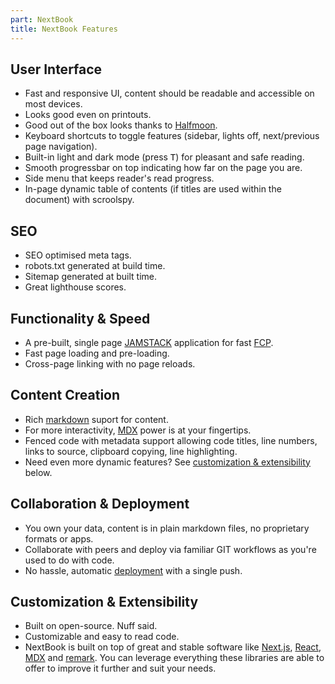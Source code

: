 ```yaml
---
part: NextBook
title: NextBook Features
---
```


## User Interface

- Fast and responsive UI, content should be readable and accessible on most devices.
- Looks good even on printouts.
- Good out of the box looks thanks to [Halfmoon](https://www.gethalfmoon.com/).
- Keyboard shortcuts to toggle features (sidebar, lights off, next/previous page navigation).
- Built-in light and dark mode (press <kbd>T</kbd>) for pleasant and safe reading.
- Smooth progressbar on top indicating how far on the page you are.
- Side menu that keeps reader's read progress.
- In-page dynamic table of contents (if titles are used within the document) with scroolspy.

## SEO

- SEO optimised meta tags.
- robots.txt generated at build time.
- Sitemap generated at built time.
- Great lighthouse scores.

## Functionality & Speed

- A pre-built, single page [JAMSTACK](https://jamstack.org/) application for fast [FCP](https://developer.mozilla.org/en-US/docs/Glossary/First_contentful_paint).
- Fast page loading and pre-loading.
- Cross-page linking with no page reloads.

## Content Creation

- Rich [markdown](https://www.markdownguide.org/) suport for content.
- For more interactivity, [MDX](https://mdxjs.com/) power is at your fingertips.
- Fenced code with metadata support allowing code titles, line numbers, links to source, clipboard copying, line highlighting.
- Need even more dynamic features? See [customization & extensibility](#customization--extensibility) below.

## Collaboration & Deployment

- You own your data, content is in plain markdown files, no proprietary formats or apps.
- Collaborate with peers and deploy via familiar GIT workflows as you're used to do with code.
- No hassle, automatic [deployment](https://vercel.com/new) with a single push.

## Customization & Extensibility

- Built on open-source. Nuff said.
- Customizable and easy to read code.
- NextBook is built on top of great and stable software like [Next.js](https://nextjs.org/), [React](https://reactjs.org/), [MDX](https://mdxjs.com/) and [remark](https://github.com/remarkjs/remark). You can leverage everything these libraries are able to offer to improve it further and suit your needs.
